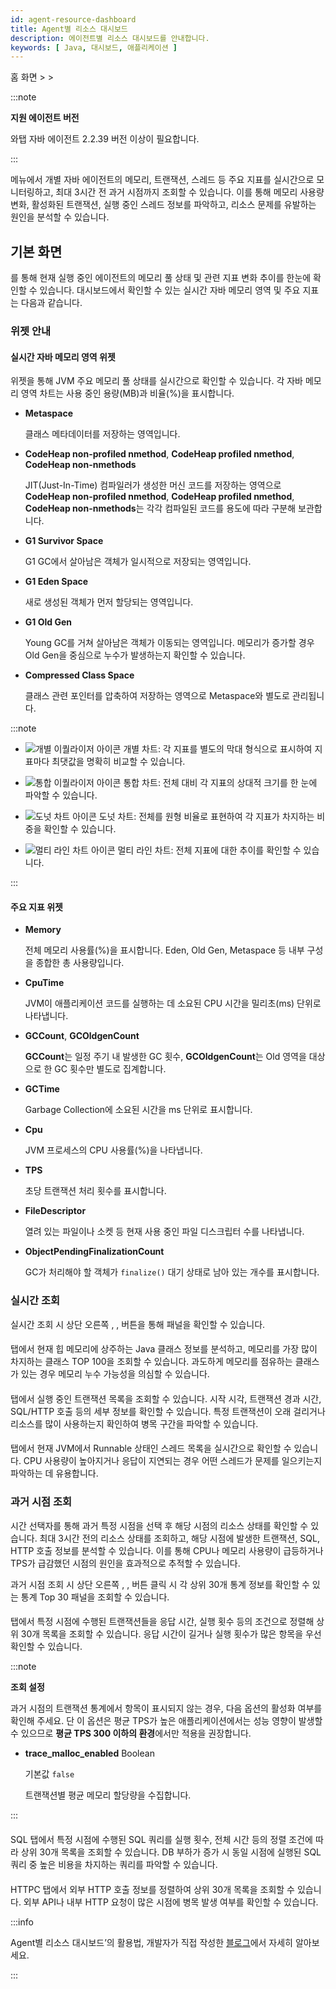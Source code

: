 ```yaml
---
id: agent-resource-dashboard
title: Agent별 리소스 대시보드
description: 에이전트별 리소스 대시보드를 안내합니다. 
keywords: [ Java, 대시보드, 애플리케이션 ]
---
```


홈 화면 &gt; <Cmdname sid="side_dashboard" className="uitext" /> &gt; <Cmdname sid="side_agentResourceDashboard" className="uitext" />

:::note 

**지원 에이전트 버전**

와탭 자바 에이전트 2.2.39 버전 이상이 필요합니다. 

:::

<Cmdname sid="side_agentResourceDashboard" className="uitext" /> 메뉴에서 개별 자바 에이전트의 메모리, 트랜잭션, 스레드 등 주요 지표를 실시간으로 모니터링하고, 최대 3시간 전 과거 시점까지 조회할 수 있습니다. 이를 통해 메모리 사용량 변화, 활성화된 트랜잭션, 실행 중인 스레드 정보를 파악하고, 리소스 문제를 유발하는 원인을 분석할 수 있습니다.

<ImgLang img="apm-java-agent-resource-dashboard.png" desc="Agent Resource Dashboard" />

## 기본 화면

<Cmdname sid="side_agentResourceDashboard" className="uitext" />를 통해 현재 실행 중인 에이전트의 메모리 풀 상태 및 관련 지표 변화 추이를 한눈에 확인할 수 있습니다. 대시보드에서 확인할 수 있는 실시간 자바 메모리 영역 및 주요 지표는 다음과 같습니다. 

### 위젯 안내

#### 실시간 자바 메모리 영역 위젯

<Cmdname sid="TTL09121" className="uitext" /> 위젯을 통해 JVM 주요 메모리 풀 상태를 실시간으로 확인할 수 있습니다. 각 자바 메모리 영역 차트는 사용 중인 용량(MB)과 비율(%)을 표시합니다.

* **Metaspace**

  클래스 메타데이터를 저장하는 영역입니다. 

* **CodeHeap non-profiled nmethod**, **CodeHeap profiled nmethod**, **CodeHeap non-nmethods**

  JIT(Just-In-Time) 컴파일러가 생성한 머신 코드를 저장하는 영역으로 **CodeHeap non-profiled nmethod**, **CodeHeap profiled nmethod**, **CodeHeap non-nmethods**는 각각 컴파일된 코드를 용도에 따라 구분해 보관합니다.

* **G1 Survivor Space**
  
  G1 GC에서 살아남은 객체가 일시적으로 저장되는 영역입니다.

* **G1 Eden Space**
  
  새로 생성된 객체가 먼저 할당되는 영역입니다.

* **G1 Old Gen**
  
  Young GC를 거쳐 살아남은 객체가 이동되는 영역입니다. 메모리가 증가할 경우 Old Gen을 중심으로 누수가 발생하는지 확인할 수 있습니다.

* **Compressed Class Space**
  
  클래스 관련 포인터를 압축하여 저장하는 영역으로 Metaspace와 별도로 관리됩니다.

:::note 

* ![개별 이퀄라이저 아이콘](/img/ic-equalizer-chart.svg) 개별 차트: 각 지표를 별도의 막대 형식으로 표시하여 지표마다 최댓값을 명확히 비교할 수 있습니다. 

* ![통합 이퀄라이저 아이콘](/img/ic-bar-chart.svg) 통합 차트: 전체 대비 각 지표의 상대적 크기를 한 눈에 파악할 수 있습니다.

* ![도넛 차트 아이콘](/img/ic-pie-chart.svg) 도넛 차트: 전체를 원형 비율로 표현하여 각 지표가 차지하는 비중을 확인할 수 있습니다. 

* ![멀티 라인 차트 아이콘](/img/ic-multiline-chart2.svg) 멀티 라인 차트: 전체 지표에 대한 추이를 확인할 수 있습니다. 

:::


#### 주요 지표 위젯

<Columns>
<Column className="text--left width--60">

* **Memory**

  전체 메모리 사용률(%)을 표시합니다. Eden, Old Gen, Metaspace 등 내부 구성을 종합한 총 사용량입니다.

* **CpuTime**

  JVM이 애플리케이션 코드를 실행하는 데 소요된 CPU 시간을 밀리초(ms) 단위로 나타냅니다. 

* **GCCount**, **GCOldgenCount**

  **GCCount**는 일정 주기 내 발생한 GC 횟수, **GCOldgenCount**는 Old 영역을 대상으로 한 GC 횟수만 별도로 집계합니다.

* **GCTime**

  Garbage Collection에 소요된 시간을 ms 단위로 표시합니다. 

</Column>
<Column className="text--left">

* **Cpu**

  JVM 프로세스의 CPU 사용률(%)을 나타냅니다.

* **TPS**

  초당 트랜잭션 처리 횟수를 표시합니다. 

* **FileDescriptor**

  열려 있는 파일이나 소켓 등 현재 사용 중인 파일 디스크립터 수를 나타냅니다.

* **ObjectPendingFinalizationCount**

  GC가 처리해야 할 객체가 `finalize()` 대기 상태로 남아 있는 개수를 표시합니다. 

</Column>
</Columns>

### 실시간 조회

실시간 조회 시 상단 오른쪽 <Cmdname sid="heap_histogram" className="uitext" />, <Cmdname sid="active_transaction" className="uitext" />, <Cmdname sid="BTN09457" className="uitext" /> 버튼을 통해 <Cmdname sid="TTL09459" className="uitext" /> 패널을 확인할 수 있습니다. 

<ImgLang img="apm-java-agent-resource-dashboard-resource.png" desc="Agent Resource Dashboard Realtime" />

#### <Cmdname sid="heap_histogram" className="uitext" />

<Cmdname sid="heap_histogram" className="uitext" /> 탭에서 현재 힙 메모리에 상주하는 Java 클래스 정보를 분석하고, 메모리를 가장 많이 차지하는 클래스 TOP 100을 조회할 수 있습니다. 과도하게 메모리를 점유하는 클래스가 있는 경우 메모리 누수 가능성을 의심할 수 있습니다.


#### <Cmdname sid="active_transaction" className="uitext" />

<Cmdname sid="active_transaction" className="uitext" /> 탭에서 실행 중인 트랜잭션 목록을 조회할 수 있습니다. 시작 시각, 트랜잭션 경과 시간, SQL/HTTP 호출 등의 세부 정보를 확인할 수 있습니다. 특정 트랜잭션이 오래 걸리거나 리소스를 많이 사용하는지 확인하여 병목 구간을 파악할 수 있습니다.


#### <Cmdname sid="BTN09457" className="uitext" />

<Cmdname sid="BTN09457" className="uitext" /> 탭에서 현재 JVM에서 Runnable 상태인 스레드 목록을 실시간으로 확인할 수 있습니다. CPU 사용량이 높아지거나 응답이 지연되는 경우 어떤 스레드가 문제를 일으키는지 파악하는 데 유용합니다.

### 과거 시점 조회 

시간 선택자를 통해 과거 특정 시점을 선택 후 해당 시점의 리소스 상태를 확인할 수 있습니다. 최대 3시간 전의 리소스 상태를 조회하고, 해당 시점에 발생한 트랜잭션, SQL, HTTP 호출 정보를 분석할 수 있습니다. 이를 통해 CPU나 메모리 사용량이 급등하거나 TPS가 급감했던 시점의 원인을 효과적으로 추적할 수 있습니다.

<Columns>
<Column className="text--left width--40">
<ImgLang img="apm-java-agent-resource-dashboard-history.png" desc="History Data sc" />
</Column>
<Column className="text--left width--60">
과거 시점 조회 시 상단 오른쪽 <Cmdname sid="transaction" className="uitext" />, <Cmdname sid="statistics_sql" className="uitext" />, <Cmdname sid="BTN09458" className="uitext" /> 버튼 클릭 시 각 상위 30개 통계 정보를 확인할 수 있는 <UI>통계 Top 30</UI> 패널을 조회할 수 있습니다. 
</Column>
</Columns>

<ImgLang img="apm-java-agent-resource-dashboard-stat.png" desc="Agent Resource Dashboard History" />

#### <Cmdname sid="transaction_statistics" className="uitext" />

<Cmdname sid="transaction" className="uitext" /> 탭에서 특정 시점에 수행된 트랜잭션들을 응답 시간, 실행 횟수 등의 조건으로 정렬해 상위 30개 목록을 조회할 수 있습니다. 응답 시간이 길거나 실행 횟수가 많은 항목을 우선 확인할 수 있습니다. 

:::note 

**<Cmdname sid="TTL06975" /> 조회 설정**

과거 시점의 트랜잭션 통계에서 <Cmdname sid="TTL06975" className="uitext" /> 항목이 표시되지 않는 경우, 다음 옵션의 활성화 여부를 확인해 주세요. 단 이 옵션은 평균 TPS가 높은 애플리케이션에서는 성능 영향이 발생할 수 있으므로 **평균 TPS 300 이하의 환경**에서만 적용을 권장합니다.

* **trace_malloc_enabled** <span class='type'>Boolean</span>

  기본값 `false`

  트랜잭션별 평균 메모리 할당량을 수집합니다.

:::

#### <Cmdname sid="statistics_sql" className="uitext" />

<UI>SQL</UI> 탭에서 특정 시점에 수행된 SQL 쿼리를 실행 횟수, 전체 시간 등의 정렬 조건에 따라 상위 30개 목록을 조회할 수 있습니다. DB 부하가 증가 시 동일 시점에 실행된 SQL 쿼리 중 높은 비용을 차지하는 쿼리를 파악할 수 있습니다.

#### <Cmdname sid="BTN09458" className="uitext" />

<UI>HTTPC</UI> 탭에서 외부 HTTP 호출 정보를 정렬하여 상위 30개 목록을 조회할 수 있습니다. 외부 API나 내부 HTTP 요청이 많은 시점에 병목 발생 여부를 확인할 수 있습니다.

:::info 

Agent별 리소스 대시보드’의 활용법, 개발자가 직접 작성한 [블로그](https://www.whatap.io/bbs/board.php?bo_table=blog&wr_id=296)에서 자세히 알아보세요.

:::